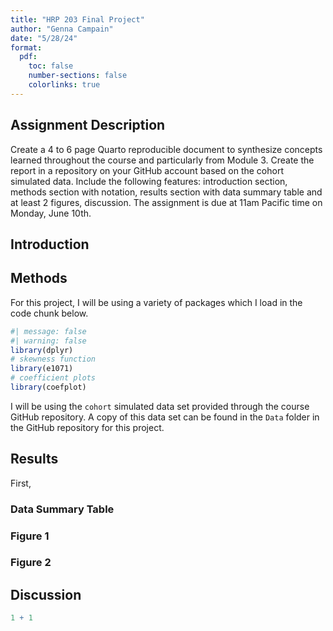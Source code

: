 ```yaml
---
title: "HRP 203 Final Project"
author: "Genna Campain"
date: "5/28/24"
format:
  pdf:
    toc: false
    number-sections: false
    colorlinks: true
---
```


## Assignment Description

Create a 4 to 6 page Quarto reproducible document to synthesize concepts learned throughout the course and particularly from Module 3. Create the report in a repository on your GitHub account based on the cohort simulated data. Include the following features: introduction section, methods section with notation, results section with data summary table and at least 2 figures, discussion. The assignment is due at 11am Pacific time on Monday, June 10th.

## Introduction

## Methods

For this project, I will be using a variety of packages which I load in the code chunk below.

```r
#| message: false
#| warning: false
library(dplyr)
# skewness function
library(e1071)
# coefficient plots
library(coefplot)
```

I will be using the `cohort` simulated data set provided through the course GitHub repository. A copy of this data set can be found in the `Data` folder in the GitHub repository for this project.

## Results

First,

### Data Summary Table

### Figure 1

### Figure 2

## Discussion

```r
1 + 1
```
